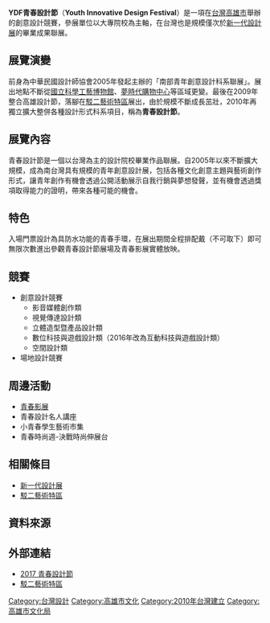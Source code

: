 {{advert|time=2013-06-08T05:44:53+00:00}}
{{unreferenced|time=2013-06-08T05:44:53+00:00}}
{{Infobox Exhibition
| Name = YDF青春設計節<br/>Youth Innovative Design Festival
| Logo = 
| Size = 240
| Price = NT$99
| Caption = 
| Slogan = 
| First = 2010年
| Guidance = 
| Organization = [[高雄市政府|高雄市政府]]文化局<br/>[[高雄市電影館|高雄市電影館]]<br/>財團法人高雄市文化基金會<br/>中華民國設計師協會
| Undertake = 
| Place = [[駁二藝術特區|駁二藝術特區]]
| Nature = 學生作品展覽
| Content = 大專院校畢業成果展
| Latest = 2017年4月28日—5月7日
| Web = http://www.ydf.org.tw/
}}
'''YDF青春設計節'''（'''Youth Innovative Design Festival'''）是一項在[[台灣|台灣]][[高雄市|高雄市]]舉辦的創意設計競賽，參展單位以大專院校為主軸，在台灣也是規模僅次於[[新一代設計展|新一代設計展]]的畢業成果聯展。

==展覽演變==
前身為中華民國設計師協會2005年發起主辦的「南部青年創意設計科系聯展」。展出地點不斷從[[國立科學工藝博物館|國立科學工藝博物館]]、[[夢時代購物中心|夢時代購物中心]]等區域更變。最後在2009年整合高雄設計節，落腳在[[駁二藝術特區|駁二藝術特區]]展出，由於規模不斷成長茁壯，2010年再獨立擴大整併各種設計形式科系項目，稱為'''青春設計節'''。

==展覽內容==
青春設計節是一個以台灣為主的設計院校畢業作品聯展。自2005年以來不斷擴大規模，成為南台灣具有規模的青年創意設計展，包括各種文化創意主題與藝術創作形式，讓青年創作有機會透過公開活動展示自我行銷與夢想發聲，並有機會透過獎項取得能力的證明，帶來各種可能的機會。

==特色==
入場門票設計為具防水功能的青春手環，在展出期間全程排配戴（不可取下）即可無限次數進出參觀青春設計節展場及青春影展實體放映。

==競賽==
*創意設計競賽
**影音媒體創作類
**視覺傳達設計類
**立體造型暨產品設計類
**數位科技與遊戲設計類（2016年改為互動科技與遊戲設計類）
**空間設計類
*場地設計競賽

==周邊活動==
*[[青春影展|青春影展]]
*青春設計名人講座
*小青春學生藝術市集
*青春時尚週-決戰時尚伸展台

==相關條目==
*[[新一代設計展|新一代設計展]]
*[[駁二藝術特區|駁二藝術特區]]

==資料來源==
{{Reflist}}

==外部連結==
{{Wikinewscat}}
{{Commonscat|Young Designers' Exhibition}}

*[http://www.ydf.org.tw/ 2017 青春設計節]
*[http://pier-2.khcc.gov.tw/ 駁二藝術特區]

[[Category:台灣設計|Category:台灣設計]]
[[Category:高雄市文化|Category:高雄市文化]]
[[Category:2010年台灣建立|Category:2010年台灣建立]]
[[Category:高雄市文化局|Category:高雄市文化局]]